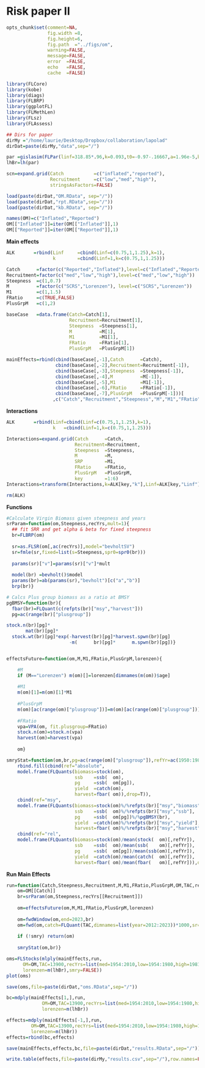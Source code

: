 Risk paper II
========================================================

```r
opts_chunk$set(comment=NA, 
               fig.width =8, 
               fig.height=6,
               fig.path  ="../figs/om",
               warning=FALSE, 
               message=FALSE, 
               error  =FALSE, 
               echo   =FALSE,
               cache  =FALSE)
```

```r
library(FLCore)
library(kobe)
library(diags)
library(FLBRP)
library(ggplotFL)
library(FLMethLen)
library(FLsz)
library(FLAssess)

## Dirs for paper 
dirMy ="/home/laurie/Desktop/Dropbox/collaboration/lapolad"
dirDat=paste(dirMy,"data",sep="/")

par =gislasim(FLPar(linf=318.85*.96,k=0.093,t0=-0.97-.16667,a=1.96e-5,b=3.0092,ar=4.0))
lhBr=lh(par)

scn=expand.grid(Catch           =c("inflated","reported"),
                Recruitment     =c("low","med","high"),
                stringsAsFactors=FALSE)

load(paste(dirDat,"OM.RData", sep="/"))
load(paste(dirDat,"rpt.RData",sep="/"))
load(paste(dirDat,"kb.RData", sep="/"))

names(OM)=c("Inflated","Reported")
OM[["Inflated"]]=iter(OM[["Inflated"]],1)
OM[["Reported"]]=iter(OM[["Reported"]],1)
```

**Main effects**
```r
ALK       =rbind(Linf     =cbind(Linf=c(0.75,1,1.25),k=1),
                 k        =cbind(Linf=1,k=c(0.75,1,1.25)))

Catch      =factor(c("Reported","Inflated"),level=c("Inflated","Reported"))
Recruitment=factor(c("med","low","high"),level=c("med","low","high"))
Steepness  =c(1,0.7)
M          =factor(c("SCRS","Lorenzen"), level=c("SCRS","Lorenzen"))
M1         =c(1,1.5)
FRatio     =c(TRUE,FALSE)
PlusGrpM   =c(1,2)

baseCase   =data.frame(Catch=Catch[1],
                       Recruitment=Recruitment[1],
                       Steepness  =Steepness[1],
                       M          =M[1],
                       M1         =M1[1],
                       FRatio     =FRatio[1],
                       PlusGrpM   =PlusGrpM[1])

mainEffects=rbind(cbind(baseCase[,-1],Catch      =Catch),
                  cbind(baseCase[,-2],Recruitment=Recruitment[-1]),
                  cbind(baseCase[,-3],Steepness  =Steepness[-1]),
                  cbind(baseCase[,-4],M          =M[-1]),
                  cbind(baseCase[,-5],M1         =M1[-1]),
                  cbind(baseCase[,-6],FRatio     =FRatio[-1]),
                  cbind(baseCase[,-7],PlusGrpM   =PlusGrpM[-1]))[
                 ,c("Catch","Recruitment","Steepness","M","M1","FRatio","PlusGrpM")]
```


**Interactions**
```r
ALK       =rbind(Linf=cbind(Linf=c(0.75,1,1.25),k=1),
                 k   =cbind(Linf=1,k=c(0.75,1,1.25)))

Interactions=expand.grid(Catch      =Catch,
                         Recruitment=Recruitment,
                         Steepness  =Steepness,
                         M          =M,
                         SRP        =M1,
                         FRatio     =FRatio,
                         PlusGrpM   =PlusGrpM,
                         key        =1:6)
Interactions=transform(Interactions,k=ALK[key,"k"],Linf=ALK[key,"Linf"])[,-7]

rm(ALK)
```

**Functions**
```r
#Calculate Virgin Biomass given steepness and years
srParam=function(om,Steepness,recYrs,mult=1){
  ## fit SRR and get alpha & beta for fixed steepness
  br=FLBRP(om)
  
  sr=as.FLSR(om[,ac(recYrs)],model="bevholtSV")
  sr=fmle(sr,fixed=list(s=Steepness,spr0=spr0(br)))
  
  params(sr)["v"]=params(sr)["v"]*mult
  
  model(br) =bevholt()$model
  params(br)=ab(params(sr),"bevholt")[c("a","b")]
  brp(br)}

# Calcs Plus group biomass as a ratio at BMSY
pgBMSY=function(br){
  fbar(br)=FLQuant(c(refpts(br)["msy","harvest"]))
  pg=ac(range(br)["plusgroup"])

stock.n(br)[pg]*
       mat(br)[pg]*
  stock.wt(br)[pg]*exp(-harvest(br)[pg]*harvest.spwn(br)[pg]
                       -m(      br)[pg]*      m.spwn(br)[pg])}


effectsFuture=function(om,M,M1,FRatio,PlusGrpM,lorenzen){

    #M  
    if (M=="Lorenzen") m(om)[]=lorenzen[dimnames(m(om))$age]
    
    #M1
    m(om)[1]=m(om)[1]*M1
    
    #PlusGrpM
    m(om)[ac(range(om)["plusgroup"])]=m(om)[ac(range(om)["plusgroup"])]*PlusGrpM
    
    #FRatio 
    vpa=VPA(om, fit.plusgroup=FRatio)
    stock.n(om)=stock.n(vpa) 
    harvest(om)=harvest(vpa) 
    
    om}

smryStat=function(om,br,pg=ac(range(om)["plusgroup"]),refYr=ac(1950:1980)){
    rbind.fill(cbind(ref="absolute",
    model.frame(FLQuants(biomass=stock(om),
                         ssb    =ssb(  om),
                         pg     =ssb(  om[pg]),
                         yield  =catch(om),
                         harvest=fbar( om)),drop=T)),
    cbind(ref="msy",
    model.frame(FLQuants(biomass=stock(om)%/%refpts(br)["msy","biomass"],
                         ssb    =ssb(  om)%/%refpts(br)["msy","ssb"],
                         pg     =ssb(  om[pg])%/%pgBMSY(br),
                         yield  =catch(om)%/%refpts(br)["msy","yield"],
                         harvest=fbar( om)%/%refpts(br)["msy","harvest"]),drop=T)),
    cbind(ref="rel",
    model.frame(FLQuants(biomass=stock(om)/mean(stock(  om)[,refYr]),
                         ssb    =ssb(  om)/mean(ssb(    om)[,refYr]),
                         pg     =ssb(  om[pg])/mean(ssb(om)[,refYr]),
                         yield  =catch(om)/mean(catch(  om)[,refYr]),
                         harvest=fbar( om)/mean(fbar(   om)[,refYr])),drop=T)))}
```

**Run Main Effects**
```r
run=function(Catch,Steepness,Recruitment,M,M1,FRatio,PlusGrpM,OM,TAC,recYrs,lorenzen,smry=TRUE){    
    om=OM[[Catch]]
    br=srParam(om,Steepness,recYrs[[Recruitment]])
    
    om=effectsFuture(om,M,M1,FRatio,PlusGrpM,lorenzen)
    
    om=fwdWindow(om,end=2023,br)
    om=fwd(om,catch=FLQuant(TAC,dimnames=list(year=2012:2023))*1000,sr=br)
    
    if (!smry) return(om)
    
    smryStat(om,br)}

oms=FLStocks(mlply(mainEffects,run,
      OM=OM,TAC=13900,recYrs=list(med=1954:2010,low=1954:1980,high=1981:2010),
      lorenzen=m(lhBr),smry=FALSE))
plot(oms)

save(oms,file=paste(dirDat,"oms.RData",sep="/"))

bc=mdply(mainEffects[1,],run,
             OM=OM,TAC=13900,recYrs=list(med=1954:2010,low=1954:1980,high=1981:2010),
             lorenzen=m(lhBr))

effects=mdply(mainEffects[-1,],run,
         OM=OM,TAC=13900,recYrs=list(med=1954:2010,low=1954:1980,high=1981:2010),
         lorenzen=m(lhBr))
effects=rbind(bc,effects)

save(mainEffects,effects,bc,file=paste(dirDat,"results.RData",sep="/"))

write.table(effects,file=paste(dirMy,"results.csv",sep="/"),row.names=FALSE)
```
